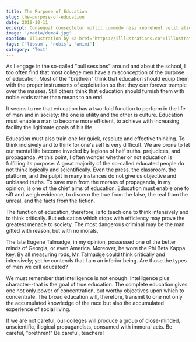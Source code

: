 ```yaml
---
title: The Purpose of Education
slug: the-purpose-of-education
date: 2019-10-11
excerpt: Consequat consectetur mollit commodo nisi reprehent velit aliqua quis nisi laborum. Nisi Lorem aliquip occaecat cillum sectetur cupidatat et duis commodo nisi reprehent.
image: '/media/demo4.jpg'
caption: Illustration by <a href="https://illlustrations.co">illlustrations.co!</a>
tags: ['lipsum', 'nobis', 'animi']
category: 'Test'
---
```


As I engage in the so-called "bull sessions" around and about the school, I too often find that most college men have a misconception of the purpose of education. Most of the "brethren" think that education should equip them with the proper instruments of exploitation so that they can forever trample over the masses. Still others think that education should furnish them with noble ends rather than means to an end.

It seems to me that education has a two-fold function to perform in the life of man and in society: the one is utility and the other is culture. Education must enable a man to become more efficient, to achieve with increasing facility the ligitimate goals of his life.

Education must also train one for quick, resolute and effective thinking. To think incisively and to think for one's self is very difficult. We are prone to let our mental life become invaded by legions of half truths, prejudices, and propaganda. At this point, I often wonder whether or not education is fulfilling its purpose. A great majority of the so-called educated people do not think logically and scientifically. Even the press, the classroom, the platform, and the pulpit in many instances do not give us objective and unbiased truths. To save man from the morass of propaganda, in my opinion, is one of the chief aims of education. Education must enable one to sift and weigh evidence, to discern the true from the false, the real from the unreal, and the facts from the fiction.

The function of education, therefore, is to teach one to think intensively and to think critically. But education which stops with efficiency may prove the greatest menace to society. The most dangerous criminal may be the man gifted with reason, but with no morals.

The late Eugene Talmadge, in my opinion, possessed one of the better minds of Georgia, or even America. Moreover, he wore the Phi Beta Kappa key. By all measuring rods, Mr. Talmadge could think critically and intensively; yet he contends that I am an inferior being. Are those the types of men we call educated?

We must remember that intelligence is not enough. Intelligence plus character--that is the goal of true education. The complete education gives one not only power of concentration, but worthy objectives upon which to concentrate. The broad education will, therefore, transmit to one not only the accumulated knowledge of the race but also the accumulated experience of social living.

If we are not careful, our colleges will produce a group of close-minded, unscientific, illogical propagandists, consumed with immoral acts. Be careful, "brethren!" Be careful, teachers!
